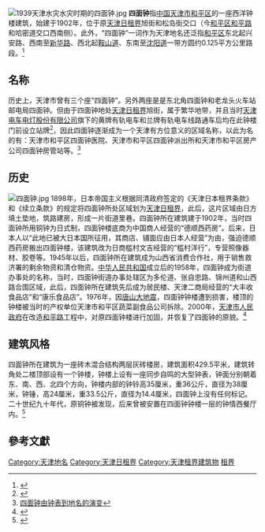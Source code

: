 [[File:1939天津水灾水灾时期的四面钟.jpg|thumb]]
'''四面钟'''指[[中国|中国]][[天津市|天津市]][[和平区_(天津市)|和平区]]的一座西洋钟楼建筑，始建于1902年，位于原[[天津日租界|天津日租界]]旭街和松岛街交口（今[[和平区_(天津市)|和平区]][[和平路_(天津)|和平路]]和哈密道交口西南侧）。此外，“四面钟”一词作为天津地名还泛指[[和平区_(天津市)|和平区]]东北起兴安路、西南至[[新华路_(天津)|新华路]]、西北起[[鞍山道|鞍山道]]、东南至[[沈阳道_(天津)|沈阳道]]一带方圆约0.125平方公里路段。<ref>{{Cite web |url=http://news.sina.com.cn/c/2004-03-25/23323064551.shtml |title=天津地名考：四面钟 |accessdate=2011-05-23 |archive-date=2016-03-04 |archive-url=https://web.archive.org/web/20160304213213/http://news.sina.com.cn/c/2004-03-25/23323064551.shtml |dead-url=no }}</ref>

== 名称 ==
历史上，天津市曾有三个座“四面钟”。另外两座是是东北角四面钟和老龙头火车站邮电局四面钟。但由于四面钟地处[[天津日租界|天津日租界]]旭街，属于繁华地带，并且当时[[天津电车电灯股份有限公司|天津电车电灯股份有限公司]]旗下的黄牌有轨电车和兰牌有轨电车线路通车后均在此钟楼门前设立站牌<ref>{{Cite web |url=http://tianjin.enorth.com.cn/system/2004/04/07/000763927.shtml |title=天津地名考：有轨电车线路 |accessdate=2011-05-23 |archive-date=2005-01-25 |archive-url=https://web.archive.org/web/20050125124209/http://tianjin.enorth.com.cn/system/2004/04/07/000763927.shtml |dead-url=no }}</ref>，因此四面钟逐渐成为一个天津有方位意义的区域名称，以此为名的有：天津市和平区四面钟医院、天津市和平区四面钟派出所和天津市和平区房产公司四面钟房管站等。<ref>[http://epaper.tianjinwe.com/cskb/cskb/2008-05/25/content_5728344.htm 四面钟由钟表到地名的演变]{{Dead link|date=2018年9月 |bot=InternetArchiveBot |fix-attempted=yes }}</ref>
　
== 历史 ==
[[File:四面钟.jpg|thumb]]
1898年，日本帝国主义根据同清政府签定的《天津日本租界条款》和《续立条款》的规定将四面钟所处区域划为[[天津日租界|天津日租界]]，此后，这片区域由日方填土垫地，筑路建房，形成一片街道里巷。四面钟所在建筑建于1902年，当时四面钟所用铜钟为日式制，四面钟楼底商为中国商人经营的“德顺西药房”。后来，日本人以“此地已被大日本国所征用，其商店、铺面应由日本人经营”为由，强迫德顺西药房搬出四面钟楼，该建筑改为日商槛村文吉经营的“槛村洋行”，专营照像器材、胶卷等。1945年以后，四面钟所在建筑成为山西省消费合作社，用于销售救济署的剩余物资和清仓物资。[[中华人民共和国|中华人民共和国]]成立后的1958年，四面钟成为街道办事处的名称，当时，四面钟街道办事处辖区为多伦道、张自忠路、锦州道和山西路合围区域，此后，四面钟所在建筑先后成为居民楼、天津二商局经营的“大丰收食品店”和“康乐食品店”。1976年，因[[唐山大地震|唐山大地震]]，四面钟钟楼遭到损害，楼顶的钟楼被当时的产权单位天津市和平区蔬菜副食品公司拆除。2000年，[[天津市人民政府|天津市人民政府]]在改造[[和平路_(天津)|和平路]]工程中，对原四面钟楼进行加固，并恢复了四面钟的原貌。<ref>{{Cite web |url=http://unn.people.com.cn/GB/channel413/414/1025/200012/21/21740.html |title=天津四面钟百年铜钟昨“回家” |accessdate=2011-05-23 |archive-date=2016-03-04 |archive-url=https://web.archive.org/web/20160304081209/http://unn.people.com.cn/GB/channel413/414/1025/200012/21/21740.html |dead-url=no }}</ref>

== 建筑风格 ==
四面钟所在建筑为一座砖木混合结构两层灰砖楼房，建筑面积429.5平米，建筑转角处二楼顶部设有一个钟楼，钟楼上设有一座同步自鸣的大型钟表，钟面分别朝着东、南、西、北四个方向，钟楼内部的钟铃高35厘米，重36公斤，直径为38厘米，钟锤，高24厘米，重33.5公斤，直径为14.4厘米，四面钟上没有任何标记。二十世纪九十年代，原铜钟被发现，后来曾被安置在四面钟钟楼一层的钟情西餐厅内。<ref>{{Cite web |url=http://tjtong.enorth.com.cn/system/2007/12/10/002461265.shtml |title=钟情西餐厅 |access-date=2011-05-23 |archive-url=https://web.archive.org/web/20080128184825/http://tjtong.enorth.com.cn/system/2007/12/10/002461265.shtml |archive-date=2008-01-28 |dead-url=yes }}</ref>

== 參考文獻 ==
<div class="references-small">
<references />
</div>

{{天津近代历史文化专题}}

[[Category:天津地名|Category:天津地名]]
[[Category:天津日租界|Category:天津日租界]]
[[Category:天津租界建筑物|Category:天津租界建筑物]]
[[Category:中国近代建筑|租界]]